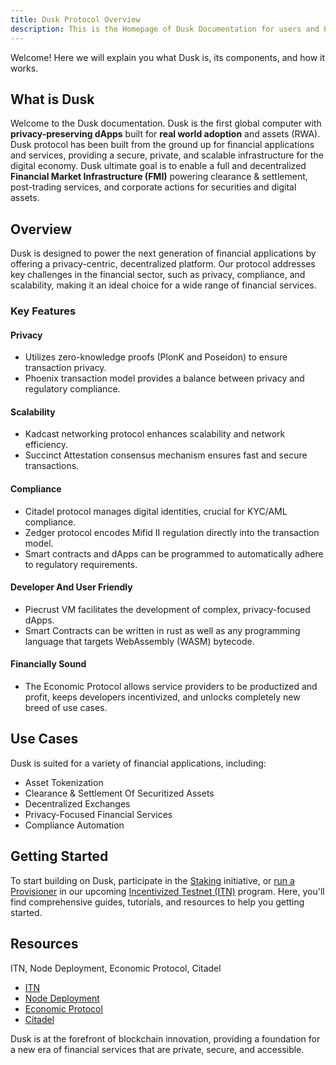 ```yaml
---
title: Dusk Protocol Overview
description: This is the Homepage of Dusk Documentation for users and Provisioner runners
---
```


Welcome! Here we will explain you what Dusk is, its components, and how it works.

##  What is Dusk

Welcome to the Dusk documentation. Dusk is the first global computer with **privacy-preserving dApps** built for **real world adoption** and assets (RWA). Dusk protocol has been built from the ground up for financial applications and services, providing a secure, private, and scalable infrastructure for the digital economy. Dusk ultimate goal is to enable a full and decentralized **Financial Market Infrastructure (FMI)** powering clearance & settlement, post-trading services, and corporate actions for securities and digital assets.

## Overview

Dusk is designed to power the next generation of financial applications by offering a privacy-centric, decentralized platform. Our protocol addresses key challenges in the financial sector, such as privacy, compliance, and scalability, making it an ideal choice for a wide range of financial services.

### Key Features

#### Privacy
- Utilizes zero-knowledge proofs (PlonK and Poseidon) to ensure transaction privacy.
- Phoenix transaction model provides a balance between privacy and regulatory compliance.

#### Scalability
- Kadcast networking protocol enhances scalability and network efficiency.
- Succinct Attestation consensus mechanism ensures fast and secure transactions.

#### Compliance
- Citadel protocol manages digital identities, crucial for KYC/AML compliance.
- Zedger protocol encodes Mifid II regulation directly into the transaction model.
- Smart contracts and dApps can be programmed to automatically adhere to regulatory requirements.

#### Developer And User Friendly
- Piecrust VM facilitates the development of complex, privacy-focused dApps.
- Smart Contracts can be written in rust as well as any programming language that targets WebAssembly (WASM) bytecode.

#### Financially Sound
- The Economic Protocol allows service providers to be productized and profit, keeps developers incentivized, and unlocks completely new breed of use cases.

## Use Cases

Dusk is suited for a variety of financial applications, including:

- Asset Tokenization
- Clearance & Settlement Of Securitized Assets
- Decentralized Exchanges
- Privacy-Focused Financial Services
- Compliance Automation

## Getting Started

To start building on Dusk, participate in the [Staking](/staking) initiative, or [run a Provisioner](/node-setup) in our upcoming [Incentivized Testnet (ITN)](/ITN) program. Here, you'll find comprehensive guides, tutorials, and resources to help you getting started.

## Resources

ITN, Node Deployment, Economic Protocol, Citadel

- [ITN](/ITN)
- [Node Deployment](/node-deployment)
- [Economic Protocol](/economic-protocol)
- [Citadel](/citadel)

Dusk is at the forefront of blockchain innovation, providing a foundation for a new era of financial services that are private, secure, and accessible.
